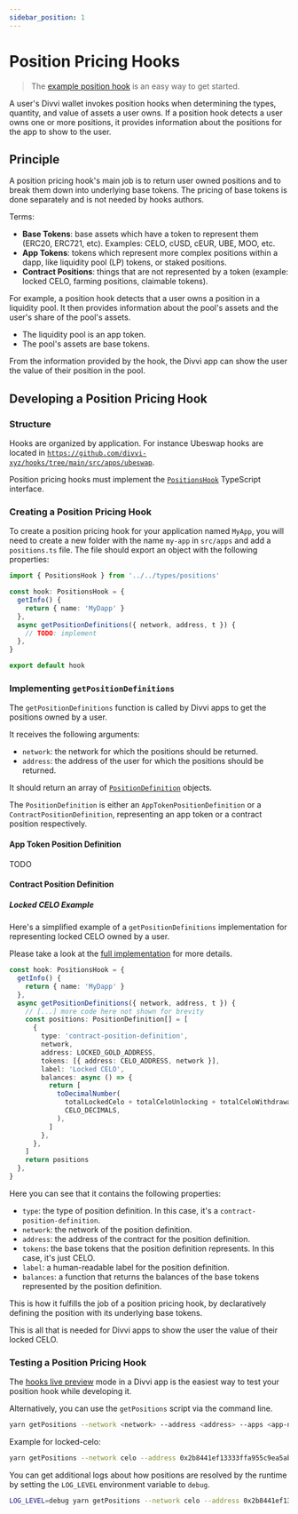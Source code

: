 ```yaml
---
sidebar_position: 1
---
```


# Position Pricing Hooks

> The [example position hook](https://github.com/divvi-xyz/hooks/blob/master/src/apps/example/positions.ts) is an easy way to get started.

A user's Divvi wallet invokes position hooks when determining the types, quantity, and value of assets a user owns. If a position hook detects a user owns one or more positions, it provides information about the positions for the app to show to the user.

## Principle

A position pricing hook's main job is to return user owned positions and to break them down into underlying base tokens. The pricing of base tokens is done separately and is not needed by hooks authors.

Terms:

- **Base Tokens**: base assets which have a token to represent them (ERC20, ERC721, etc). Examples: CELO, cUSD, cEUR, UBE, MOO, etc.
- **App Tokens**: tokens which represent more complex positions within a dapp, like liquidity pool (LP) tokens, or staked positions.
- **Contract Positions**: things that are not represented by a token (example: locked CELO, farming positions, claimable tokens).

For example, a position hook detects that a user owns a position in a liquidity pool. It then provides information about the pool's assets and the user's share of the pool's assets.

- The liquidity pool is an app token.
- The pool's assets are base tokens.

From the information provided by the hook, the Divvi app can show the user the value of their position in the pool.

## Developing a Position Pricing Hook

### Structure

Hooks are organized by application. For instance Ubeswap hooks are located in [`https://github.com/divvi-xyz/hooks/tree/main/src/apps/ubeswap`](https://github.com/divvi-xyz/hooks/tree/main/src/apps/ubeswap).

Position pricing hooks must implement the [`PositionsHook`](https://github.com/divvi-xyz/hooks/blob/main/src/types/positions.ts) TypeScript interface.

### Creating a Position Pricing Hook

To create a position pricing hook for your application named `MyApp`, you will need to create a new folder with the name `my-app` in `src/apps` and add a `positions.ts` file. The file should export an object with the following properties:

```ts
import { PositionsHook } from '../../types/positions'

const hook: PositionsHook = {
  getInfo() {
    return { name: 'MyDapp' }
  },
  async getPositionDefinitions({ network, address, t }) {
    // TODO: implement
  },
}

export default hook
```

### Implementing `getPositionDefinitions`

The `getPositionDefinitions` function is called by Divvi apps to get the positions owned by a user.

It receives the following arguments:

- `network`: the network for which the positions should be returned.
- `address`: the address of the user for which the positions should be returned.

It should return an array of [`PositionDefinition`](https://github.com/divvi-xyz/hooks/blob/main/src/types/positions.ts) objects.

The `PositionDefinition` is either an `AppTokenPositionDefinition` or a `ContractPositionDefinition`, representing an app token or a contract position respectively.

#### App Token Position Definition

TODO

#### Contract Position Definition

##### Locked CELO Example

Here's a simplified example of a `getPositionDefinitions` implementation for representing locked CELO owned by a user.

Please take a look at the [full implementation](https://github.com/divvi-xyz/hooks/blob/main/src/apps/locked-celo/positions.ts) for more details.

```ts
const hook: PositionsHook = {
  getInfo() {
    return { name: 'MyDapp' }
  },
  async getPositionDefinitions({ network, address, t }) {
    // [...] more code here not shown for brevity
    const positions: PositionDefinition[] = [
      {
        type: 'contract-position-definition',
        network,
        address: LOCKED_GOLD_ADDRESS,
        tokens: [{ address: CELO_ADDRESS, network }],
        label: 'Locked CELO',
        balances: async () => {
          return [
            toDecimalNumber(
              totalLockedCelo + totalCeloUnlocking + totalCeloWithdrawable,
              CELO_DECIMALS,
            ),
          ]
        },
      },
    ]
    return positions
  },
}
```

Here you can see that it contains the following properties:

- `type`: the type of position definition. In this case, it's a `contract-position-definition`.
- `network`: the network of the position definition.
- `address`: the address of the contract for the position definition.
- `tokens`: the base tokens that the position definition represents. In this case, it's just CELO.
- `label`: a human-readable label for the position definition.
- `balances`: a function that returns the balances of the base tokens represented by the position definition.

This is how it fulfills the job of a position pricing hook, by declaratively defining the position with its underlying base tokens.

This is all that is needed for Divvi apps to show the user the value of their locked CELO.

### Testing a Position Pricing Hook

The [hooks live preview](../live-preview) mode in a Divvi app is the easiest way to test your position hook while developing it.

Alternatively, you can use the `getPositions` script via the command line.

```sh
yarn getPositions --network <network> --address <address> --apps <app-name>[,<app-name2>]
```

Example for locked-celo:

```sh
yarn getPositions --network celo --address 0x2b8441ef13333ffa955c9ea5ab5b3692da95260d --apps locked-celo
```

You can get additional logs about how positions are resolved by the runtime by setting the `LOG_LEVEL` environment variable to `debug`.

```sh
LOG_LEVEL=debug yarn getPositions --network celo --address 0x2b8441ef13333ffa955c9ea5ab5b3692da95260d --apps locked-celo
```
